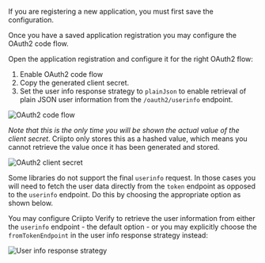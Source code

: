 If you are registering a new application, you must first save the configuration.

Once you have a saved application registration you may configure the OAuth2 code flow. 

Open the application registration and configure it for the right OAuth2 flow:

1. Enable OAuth2 code flow
2. Copy the generated client secret. 
3. Set the user info response strategy to `plainJson` to enable retrieval of plain JSON user information from the `/oauth2/userinfo` endpoint.

![OAuth2 code flow](./images/oauth2-code-flow.png)

_Note that this is the only time you will be shown the actual value of the client secret_. Criipto only stores this as a hashed value, which means you cannot retrieve the value once it has been generated and stored.

![OAuth2 client secret](./images/oauth2-client-secret.png)

<Highlight icon="file-lines">

Some libraries do not support the final `userinfo` request. In those cases you will need to fetch the user data directly from the `token` endpoint as opposed to the `userinfo` endpoint. Do this by choosing the appropriate option as shown below.

</Highlight>

You may configure Criipto Verify  to retrieve the user information from  either the `userinfo` endpoint - the default option - or you may explicitly choose the `fromTokenEndpoint` in the user info response strategy instead:

![User info response strategy](./images/userinfo-responsestrategy-fromtokenendpoint.png)


